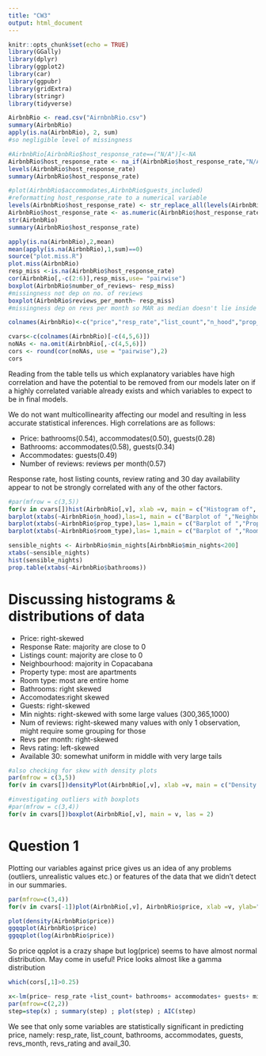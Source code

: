 ```yaml
---
title: "CW3"
output: html_document
---
```


```r
knitr::opts_chunk$set(echo = TRUE)
library(GGally)
library(dplyr)
library(ggplot2)
library(car)
library(ggpubr)
library(gridExtra)
library(stringr)
library(tidyverse)
```



```r
AirbnbRio <- read.csv("AirnbnbRio.csv")
summary(AirbnbRio)
apply(is.na(AirbnbRio), 2, sum)
#so negligible level of missingness
```


```r
#AirbnbRio[AirbnbRio$host_response_rate==("N/A")]<-NA
AirbnbRio$host_response_rate <- na_if(AirbnbRio$host_response_rate,"N/A")
levels(AirbnbRio$host_response_rate)
summary(AirbnbRio$host_response_rate)
```

```r
#plot(AirbnbRio$accommodates,AirbnbRio$guests_included)
#reformatting host_response_rate to a numerical variable
levels(AirbnbRio$host_response_rate) <- str_replace_all(levels(AirbnbRio$host_response_rate), "%", "")
AirbnbRio$host_response_rate <- as.numeric(AirbnbRio$host_response_rate)
str(AirbnbRio)
summary(AirbnbRio$host_response_rate)
```
```r
apply(is.na(AirbnbRio),2,mean)
mean(apply(is.na(AirbnbRio),1,sum)==0)
source("plot.miss.R")
plot.miss(AirbnbRio)
resp_miss <-is.na(AirbnbRio$host_response_rate)
cor(AirbnbRio[,-c(2:6)],resp_miss,use= "pairwise")
boxplot(AirbnbRio$number_of_reviews~ resp_miss)
#missingness not dep on no. of reviews
boxplot(AirbnbRio$reviews_per_month~ resp_miss)
#missingness dep on revs per month so MAR as median doesn't lie inside the IQR
```

```r
colnames(AirbnbRio)<-c("price","resp_rate","list_count","n_hood","prop_type","room_type", "bathrooms", "accommodates", "guests", "min_nights", "num_reviews", "revs_month", "revs_rating", "avail_30")
```

```r
cvars<-c(colnames(AirbnbRio)[-c(4,5,6)])
noNAs <- na.omit(AirbnbRio[,-c(4,5,6)]) 
cors <- round(cor(noNAs, use = "pairwise"),2)
cors

```

Reading from the table tells us which explanatory variables have high correlation and have the potential to be removed from our models later on if a highly correlated variable already exists and which variables to expect to be in final models. 

We do not want multicollinearity affecting our model and resulting in less accurate statistical inferences.
High correlations are as follows:


* Price: bathrooms(0.54), accommodates(0.50), guests(0.28)
* Bathrooms: accommodates(0.58), guests(0.34)
* Accommodates: guests(0.49)
* Number of reviews: reviews per month(0.57)

Response rate, host listing counts, review rating and 30 day availability appear to not be strongly correlated with any of the other factors.


```r
#par(mfrow = c(3,5))
for(v in cvars[])hist(AirbnbRio[,v], xlab =v, main = c("Histogram of", v))
barplot(xtabs(~AirbnbRio$n_hood),las=1, main = c("Barplot of ","Neighbourhood"))
barplot(xtabs(~AirbnbRio$prop_type),las= 1,main = c("Barplot of ","Property Type"))
barplot(xtabs(~AirbnbRio$room_type),las= 1,main = c("Barplot of ","Room Type"))
```
```r
sensible_nights <- AirbnbRio$min_nights[AirbnbRio$min_nights<200]
xtabs(~sensible_nights)
hist(sensible_nights)
prop.table(xtabs(~AirbnbRio$bathrooms))
```

# Discussing histograms & distributions of data

* Price: right-skewed
* Response Rate: majority are close to 0 
* Listings count: majority are close to 0
* Neighbourhood: majority in Copacabana
* Property type: most are apartments
* Room type: most are entire home
* Bathrooms: right skewed
* Accomodates:right skewed
* Guests: right-skewed
* Min nights: right-skewed with some large values (300,365,1000)
* Num of reviews: right-skewed many values with only 1 observation, might require some grouping for those
* Revs per month: right-skewed
* Revs rating: left-skewed
* Available 30: somewhat uniform in middle with very large tails

```r
#also checking for skew with density plots
par(mfrow = c(3,5))
for(v in cvars[])densityPlot(AirbnbRio[,v], xlab =v, main = c("Density of", v))
```
```r
#investigating outliers with boxplots
#par(mfrow = c(3,4))
for(v in cvars[])boxplot(AirbnbRio[,v], main = v, las = 2)
```

# Question 1

Plotting our variables against price gives us an idea of any problems (outliers, unrealistic values etc.) or features of the data that we didn't detect in our summaries.

```r
par(mfrow=c(3,4))
for(v in cvars[-1])plot(AirbnbRio[,v], AirbnbRio$price, xlab =v, ylab="Price")
```
```r
plot(density(AirbnbRio$price))
ggqqplot(AirbnbRio$price)
ggqqplot(log(AirbnbRio$price))
```

So price qqplot is a crazy shape but log(price) seems to have almost normal distribution. May come in useful!
Price looks almost like a gamma distribution
```r
which(cors[,1]>0.25)
```
```r
x<-lm(price~ resp_rate +list_count+ bathrooms+ accommodates+ guests+ min_nights+ num_reviews+ revs_month+ revs_rating+ avail_30,data=AirbnbRio)
par(mfrow=c(2,2))
step=step(x) ; summary(step) ; plot(step) ; AIC(step) 
```
We see that only some variables are statistically significant in predicting price, namely: resp_rate, list_count, bathrooms, accommodates, guests, revs_month, revs_rating and avail_30.
